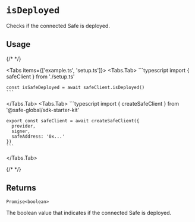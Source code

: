 
# `isDeployed`

Checks if the connected Safe is deployed.

## Usage

{/* <!-- vale off --> */}

<Tabs items={['example.ts', 'setup.ts']}>
  <Tabs.Tab>
    ```typescript 
    import { safeClient } from './setup.ts'
    
    const isSafeDeployed = await safeClient.isDeployed()
    ```
  </Tabs.Tab>
  <Tabs.Tab>
    ```typescript
    import { createSafeClient } from '@safe-global/sdk-starter-kit'
    
    export const safeClient = await createSafeClient({
      provider,
      signer,
      safeAddress: '0x...'
    })
    ```
  </Tabs.Tab>
</Tabs>

{/* <!-- vale on --> */}

## Returns

`Promise<boolean>`

The boolean value that indicates if the connected Safe is deployed.
